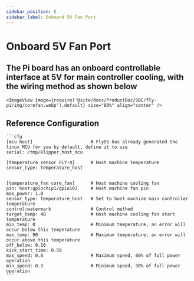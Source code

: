 ```yaml
---
sidebar_position: 8
sidebar_label: Onboard 5V Fan Port
---
```


# Onboard 5V Fan Port

## The Pi board has an onboard controllable interface at 5V for main controller cooling, with the wiring method as shown below

    <ImageView image={require('@site/docs/ProductDoc/SBC/fly-pi/img/corefan.webp').default} size="80%" align="center" />

## Reference Configuration

    ```cfg
    [mcu host]                      # FlyOS has already generated the linux MCU for you by default, define it to use            
    serial: /tmp/klipper_host_mcu 

    [temperature_sensor FLY-π]      # Host machine temperature
    sensor_type: temperature_host


    [temperature_fan core_fan]      # Host machine cooling fan
    pin: host:gpiochip1/gpio103     # Host machine fan pin
    max_power: 1.0
    sensor_type: temperature_host   # Set to host machine main controller temperature
    control:watermark               # Control method
    target_temp: 48                 # Host machine cooling fan start temperature
    min_temp: 0                     # Minimum temperature, an error will occur below this temperature
    max_temp: 90                    # Maximum temperature, an error will occur above this temperature
    off_below: 0.10
    kick_start_time: 0.50
    max_speed: 0.8                  # Maximum speed, 80% of full power operation
    min_speed: 0.3                  # Minimum speed, 30% of full power operation
    ```